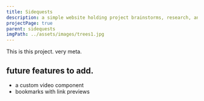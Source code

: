 ```yaml
---
title: Sidequests
description: a simple website holding project brainstorms, research, and features
projectPage: true
parent: sidequests
imgPath: ../assets/images/trees1.jpg
---
```


This is this project. very meta.

## future features to add.

- a custom video component
- bookmarks with link previews
